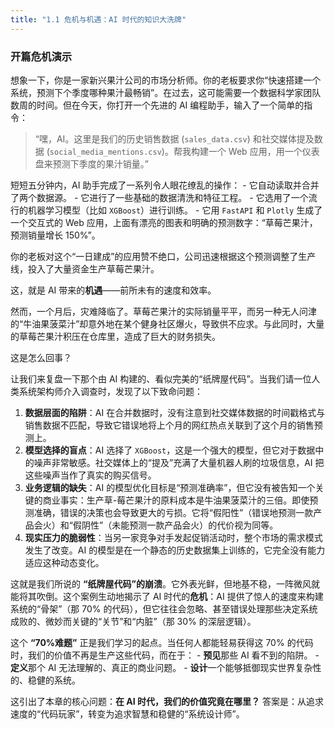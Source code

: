 ```yaml
---
title: "1.1 危机与机遇：AI 时代的知识大洗牌"
---
```


### 开篇危机演示

想象一下，你是一家新兴果汁公司的市场分析师。你的老板要求你“快速搭建一个系统，预测下个季度哪种果汁最畅销”。在过去，这可能需要一个数据科学家团队数周的时间。但在今天，你打开一个先进的 AI 编程助手，输入了一个简单的指令：

> “嘿，AI。这里是我们的历史销售数据 (`sales_data.csv`) 和社交媒体提及数据 (`social_media_mentions.csv`)。帮我构建一个 Web 应用，用一个仪表盘来预测下季度的果汁销量。”

短短五分钟内，AI 助手完成了一系列令人眼花缭乱的操作：
- 它自动读取并合并了两个数据源。
- 它进行了一些基础的数据清洗和特征工程。
- 它选用了一个流行的机器学习模型（比如 `XGBoost`）进行训练。
- 它用 `FastAPI` 和 `Plotly` 生成了一个交互式的 Web 应用，上面有漂亮的图表和明确的预测数字：“草莓芒果汁，预测销量增长 150%”。

你的老板对这个“一日建成”的应用赞不绝口，公司迅速根据这个预测调整了生产线，投入了大量资金生产草莓芒果汁。

这，就是 AI 带来的**机遇**——前所未有的速度和效率。

然而，一个月后，灾难降临了。草莓芒果汁的实际销量平平，而另一种无人问津的“牛油果菠菜汁”却意外地在某个健身社区爆火，导致供不应求。与此同时，大量的草莓芒果汁积压在仓库里，造成了巨大的财务损失。

这是怎么回事？

让我们来复盘一下那个由 AI 构建的、看似完美的“纸牌屋代码”。当我们请一位人类系统架构师介入调查时，发现了以下致命问题：

1.  **数据层面的陷阱**：AI 在合并数据时，没有注意到社交媒体数据的时间戳格式与销售数据不匹配，导致它错误地将上个月的网红热点关联到了这个月的销售预测上。
2.  **模型选择的盲点**：AI 选择了 `XGBoost`，这是一个强大的模型，但它对于数据中的噪声非常敏感。社交媒体上的“提及”充满了大量机器人刷的垃圾信息，AI 把这些噪声当作了真实的购买信号。
3.  **业务逻辑的缺失**：AI 的模型优化目标是“预测准确率”，但它没有被告知一个关键的商业事实：生产草-莓芒果汁的原料成本是牛油果菠菜汁的三倍。即使预测准确，错误的决策也会导致更大的亏损。它将“假阳性”（错误地预测一款产品会火）和“假阴性”（未能预测一款产品会火）的代价视为同等。
4.  **现实压力的脆弱性**：当另一家竞争对手发起促销活动时，整个市场的需求模式发生了改变。AI 的模型是在一个静态的历史数据集上训练的，它完全没有能力适应这种动态变化。

这就是我们所说的 **“纸牌屋代码”的崩溃**。它外表光鲜，但地基不稳，一阵微风就能将其吹倒。这个案例生动地揭示了 AI 时代的**危机**：AI 提供了惊人的速度来构建系统的“骨架”（那 70% 的代码），但它往往会忽略、甚至错误处理那些决定系统成败的、微妙而关键的“关节”和“内脏”（那 30% 的深层逻辑）。

这个 **“70%难题”** 正是我们学习的起点。当任何人都能轻易获得这 70% 的代码时，我们的价值不再是生产这些代码，而在于：
- **预见**那些 AI 看不到的陷阱。
- **定义**那个 AI 无法理解的、真正的商业问题。
- **设计**一个能够抵御现实世界复杂性的、稳健的系统。

这引出了本章的核心问题：**在 AI 时代，我们的价值究竟在哪里？** 答案是：从追求速度的“代码玩家”，转变为追求智慧和稳健的“系统设计师”。
